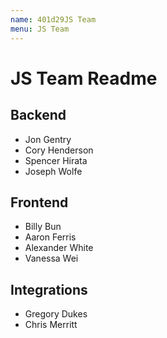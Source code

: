```yaml
---
name: 401d29JS Team
menu: JS Team
---
```


# JS Team Readme

## Backend
* Jon Gentry
* Cory Henderson
* Spencer Hirata
* Joseph Wolfe

## Frontend

* Billy Bun
* Aaron Ferris
* Alexander White
* Vanessa Wei

## Integrations

* Gregory Dukes
* Chris Merritt

